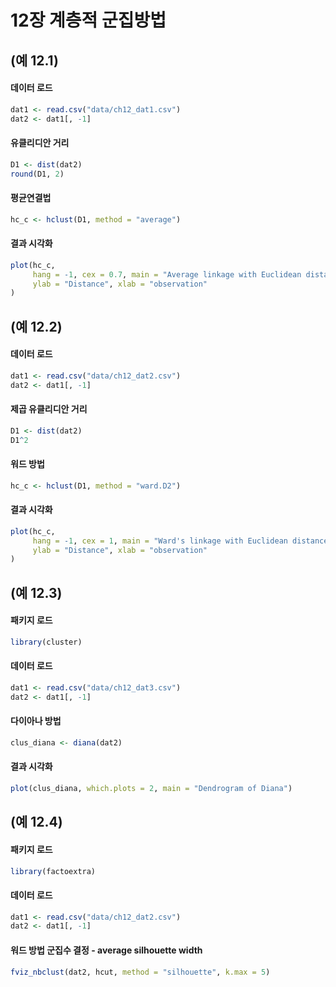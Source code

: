 # 12장 계층적 군집방법


## (예 12.1)

#### 데이터 로드

```r
dat1 <- read.csv("data/ch12_dat1.csv")
dat2 <- dat1[, -1]
```


#### 유클리디안 거리

```r
D1 <- dist(dat2)
round(D1, 2)
```


#### 평균연결법

```r
hc_c <- hclust(D1, method = "average")
```

#### 결과 시각화

```r
plot(hc_c,
     hang = -1, cex = 0.7, main = "Average linkage with Euclidean distance",
     ylab = "Distance", xlab = "observation"
)
```


## (예 12.2)

#### 데이터 로드

```r
dat1 <- read.csv("data/ch12_dat2.csv")
dat2 <- dat1[, -1]
```

#### 제곱 유클리디안 거리

```r
D1 <- dist(dat2)
D1^2
```

#### 워드 방법

```r
hc_c <- hclust(D1, method = "ward.D2")
```

#### 결과 시각화

```r
plot(hc_c,
     hang = -1, cex = 1, main = "Ward's linkage with Euclidean distance",
     ylab = "Distance", xlab = "observation"
)
```


## (예 12.3)

#### 패키지 로드

```r
library(cluster)
```


#### 데이터 로드

```r
dat1 <- read.csv("data/ch12_dat3.csv")
dat2 <- dat1[, -1]
```


#### 다이아나 방법

```r
clus_diana <- diana(dat2)
```


#### 결과 시각화

```r
plot(clus_diana, which.plots = 2, main = "Dendrogram of Diana")
```


## (예 12.4)

#### 패키지 로드

```r
library(factoextra)
```


#### 데이터 로드

```r
dat1 <- read.csv("data/ch12_dat2.csv")
dat2 <- dat1[, -1]
```


#### 워드 방법 군집수 결정 - average silhouette width

```r
fviz_nbclust(dat2, hcut, method = "silhouette", k.max = 5)
```


